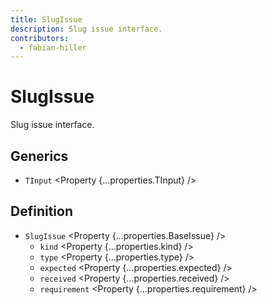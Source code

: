 ```yaml
---
title: SlugIssue
description: Slug issue interface.
contributors:
  - fabian-hiller
---
```



# SlugIssue

Slug issue interface.

## Generics

- `TInput` <Property {...properties.TInput} />

## Definition

- `SlugIssue` <Property {...properties.BaseIssue} />
  - `kind` <Property {...properties.kind} />
  - `type` <Property {...properties.type} />
  - `expected` <Property {...properties.expected} />
  - `received` <Property {...properties.received} />
  - `requirement` <Property {...properties.requirement} />
